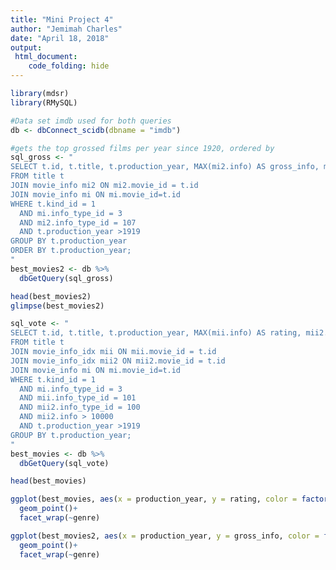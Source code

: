 ```yaml
---
title: "Mini Project 4"
author: "Jemimah Charles"
date: "April 18, 2018"
output: 
 html_document:
    code_folding: hide
---
```


```r
library(mdsr)
library(RMySQL)

#Data set imdb used for both queries
db <- dbConnect_scidb(dbname = "imdb")

#gets the top grossed films per year since 1920, ordered by 
sql_gross <- "
SELECT t.id, t.title, t.production_year, MAX(mi2.info) AS gross_info, mi.info AS genre
FROM title t
JOIN movie_info mi2 ON mi2.movie_id = t.id
JOIN movie_info mi ON mi.movie_id=t.id
WHERE t.kind_id = 1
  AND mi.info_type_id = 3
  AND mi2.info_type_id = 107
  AND t.production_year >1919
GROUP BY t.production_year
ORDER BY t.production_year;
"
best_movies2 <- db %>%
  dbGetQuery(sql_gross)

head(best_movies2)
glimpse(best_movies2)

sql_vote <- "
SELECT t.id, t.title, t.production_year, MAX(mii.info) AS rating, mii2.info AS votes, mi.info AS genre
FROM title t
JOIN movie_info_idx mii ON mii.movie_id = t.id
JOIN movie_info_idx mii2 ON mii2.movie_id = t.id
JOIN movie_info mi ON mi.movie_id=t.id
WHERE t.kind_id = 1
  AND mi.info_type_id = 3
  AND mii.info_type_id = 101
  AND mii2.info_type_id = 100
  AND mii2.info > 10000
  AND t.production_year >1919
GROUP BY t.production_year;
"
best_movies <- db %>%
  dbGetQuery(sql_vote)

head(best_movies)

ggplot(best_movies, aes(x = production_year, y = rating, color = factor(genre))) +
  geom_point()+
  facet_wrap(~genre)

ggplot(best_movies2, aes(x = production_year, y = gross_info, color = factor(genre))) +
  geom_point()+
  facet_wrap(~genre)
```
